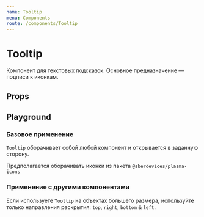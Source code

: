 ```yaml
---
name: Tooltip
menu: Components
route: /components/Tooltip
---
```





<ThemeSelect />


# Tooltip
Компонент для текстовых подсказок. Основное предназначение — подписи к иконкам.

## Props
<Props of={Tooltip} />

## Playground

### Базовое применение

`Tooltip` оборачивает собой любой компонент и открывается в заданную сторону.

Предполагается оборачивать иконки из пакета `@sberdevices/plasma-icons`

<Playground>
    <ThemeBackground>
        <Pad>
            <Tooltip text="Высокое качество воспроизведения" visible>
                <IconApps />
            </Tooltip>
        </Pad>
    </ThemeBackground>
</Playground>


### Применение с другими компонентами

Если используете `Tooltip` на объектах большего размера,
используйте только направления раскрытия: `top`, `right`, `bottom` & `left`.

<Playground>
    <ThemeBackground>
        <Pad>
            <Tooltip text="Высокое качество воспроизведения" visible direction="top">
                <div style={{ height: 200, width: 200, background: 'var(--plasma-colors-button-secondary)' }} />
            </Tooltip>
        </Pad>
    </ThemeBackground>
</Playground>
